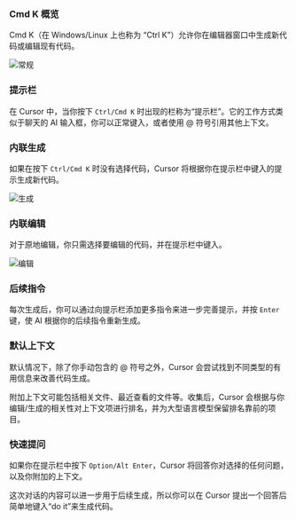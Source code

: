 ### Cmd K 概览

Cmd K（在 Windows/Linux 上也称为 “Ctrl K”）允许你在编辑器窗口中生成新代码或编辑现有代码。

![常规](https://mintlify.s3-us-west-1.amazonaws.com/cursor/images/cmdk/regular.png)

### 提示栏

在 Cursor 中，当你按下 `Ctrl/Cmd K` 时出现的栏称为“提示栏”。它的工作方式类似于聊天的 AI 输入框，你可以正常键入，或者使用 @ 符号引用其他上下文。

### 内联生成

如果在按下 `Ctrl/Cmd K` 时没有选择代码，Cursor 将根据你在提示栏中键入的提示生成新代码。

![生成](https://mintlify.s3-us-west-1.amazonaws.com/cursor/images/cmdk/generate.png)

### 内联编辑

对于原地编辑，你只需选择要编辑的代码，并在提示栏中键入。

![编辑](https://mintlify.s3-us-west-1.amazonaws.com/cursor/images/cmdk/edit.png)

### 后续指令

每次生成后，你可以通过向提示栏添加更多指令来进一步完善提示，并按 `Enter` 键，使 AI 根据你的后续指令重新生成。

### 默认上下文

默认情况下，除了你手动包含的 @ 符号之外，Cursor 会尝试找到不同类型的有用信息来改善代码生成。

附加上下文可能包括相关文件、最近查看的文件等。收集后，Cursor 会根据与你编辑/生成的相关性对上下文项进行排名，并为大型语言模型保留排名靠前的项目。

### 快速提问

如果你在提示栏中按下 `Option/Alt Enter`，Cursor 将回答你对选择的任何问题，以及你附加的上下文。

这次对话的内容可以进一步用于后续生成，所以你可以在 Cursor 提出一个回答后简单地键入“do it”来生成代码。



